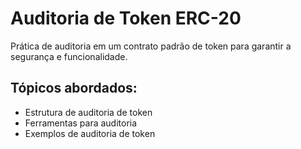 # Auditoria de Token ERC-20

Prática de auditoria em um contrato padrão de token para garantir a segurança e funcionalidade.

## Tópicos abordados:

- Estrutura de auditoria de token
- Ferramentas para auditoria
- Exemplos de auditoria de token
